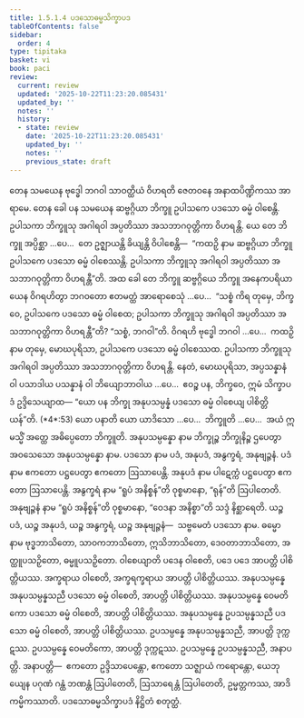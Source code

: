 ```yaml
---
title: 1.5.1.4 ပဒသောဓမ္မသိက္ခာပဒ
tableOfContents: false
sidebar:
  order: 4
type: tipitaka
basket: vi
book: paci
review:
  current: review
  updated: '2025-10-22T11:23:20.085431'
  updated_by: ''
  notes: ''
  history:
  - state: review
    date: '2025-10-22T11:23:20.085431'
    updated_by: ''
    notes: ''
    previous_state: draft
---
```



<ReviewStatus review={frontmatter.review} showDetails={true} />

<HypothesisAnnotation frontmatter={frontmatter} />

<DynamicBreadcrumb />

<Division number="44" book="paci" e="ch" v="2" p="25">

<Paragraph number="150" book="paci">
တေန သမယေန ဗုဒ္ဓေါ ဘဂဝါ သာဝတ္ထိယံ ဝိဟရတိ ဇေတဝနေ အနာထပိဏ္ဍိကဿ အာရာမေ. တေန ခေါ ပန သမယေန ဆဗ္ဗဂ္ဂိယာ ဘိက္ခူ ဥပါသကေ ပဒသော ဓမ္မံ ဝါစေန္တိ. ဥပါသကာ ဘိက္ခူသု အဂါရဝါ အပ္ပတိဿာ အသဘာဂဝုတ္တိကာ ဝိဟရန္တိ. ယေ တေ ဘိက္ခူ အပ္ပိစ္ဆာ …ပေ…  တေ ဥဇ္ဈာယန္တိ ခိယျန္တိ ဝိပါစေန္တိ—  “ကထဉှိ နာမ ဆဗ္ဗဂ္ဂိယာ ဘိက္ခူ ဥပါသကေ ပဒသော ဓမ္မံ ဝါစေဿန္တိ. ဥပါသကာ ဘိက္ခူသု အဂါရဝါ အပ္ပတိဿာ အသဘာဂဝုတ္တိကာ ဝိဟရန္တီ”တိ.
</Paragraph>

<Paragraph number="151" book="paci">
အထ ခေါ တေ ဘိက္ခူ ဆဗ္ဗဂ္ဂိယေ ဘိက္ခူ အနေကပရိယာယေန ဝိဂရဟိတွာ ဘဂဝတော ဧတမတ္ထံ အာရောစေသုံ …ပေ…  “သစ္စံ ကိရ တုမှေ, ဘိက္ခဝေ, ဥပါသကေ ပဒသော ဓမ္မံ ဝါစေထ; ဥပါသကာ ဘိက္ခူသု အဂါရဝါ အပ္ပတိဿာ အသဘာဂဝုတ္တိကာ ဝိဟရန္တီ”တိ? “သစ္စံ, ဘဂဝါ”တိ. ဝိဂရဟိ ဗုဒ္ဓေါ ဘဂဝါ …ပေ…  ကထဉှိ နာမ တုမှေ, မောဃပုရိသာ, ဥပါသကေ ပဒသော ဓမ္မံ ဝါစေဿထ. ဥပါသကာ ဘိက္ခူသု အဂါရဝါ အပ္ပတိဿာ အသဘာဂဝုတ္တိကာ ဝိဟရန္တိ. နေတံ, မောဃပုရိသာ, အပ္ပသန္နာနံ ဝါ ပသာဒါယ ပသန္နာနံ ဝါ ဘိယျောဘာဝါယ …ပေ…  ဧဝဉ္စ ပန, ဘိက္ခဝေ, ဣမံ သိက္ခာပဒံ ဥဒ္ဒိသေယျာထ—
</Paragraph>

</Division>
<Division number="45" book="paci" e="ch" v="2" p="25">

<Paragraph number="152" book="paci">
<Emphasis>“ယော ပန ဘိက္ခု အနုပသမ္ပန္နံ ပဒသော ဓမ္မံ ဝါစေယျ ပါစိတ္တိယန်”</Emphasis>တိ. (*4*:<Emphasis>53</Emphasis>)
</Paragraph>

</Division>
<Division number="46" book="paci" e="ch" v="2" p="25">

<Paragraph number="153" book="paci">
<Emphasis>ယော ပနာ</Emphasis>တိ ယော ယာဒိသော …ပေ…  <Emphasis>ဘိက္ခူ</Emphasis>တိ …ပေ…  အယံ ဣမသ္မိံ အတ္ထေ အဓိပ္ပေတော ဘိက္ခူတိ.
</Paragraph>

<Paragraph number="154" book="paci">
<Emphasis>အနုပသမ္ပန္နော</Emphasis> နာမ ဘိက္ခုဉ္စ ဘိက္ခုနိဉ္စ ဌပေတွာ အဝသေသော အနုပသမ္ပန္နော နာမ.
</Paragraph>

<Paragraph number="155" book="paci">
<Emphasis>ပဒသော</Emphasis> နာမ ပဒံ, အနုပဒံ, အနွက္ခရံ, အနုဗျဉ္ဇနံ.
</Paragraph>

<Paragraph number="156" book="paci">
<Emphasis>ပဒံ</Emphasis> နာမ ဧကတော ပဋ္ဌပေတွာ ဧကတော ဩသာပေန္တိ. <Emphasis>အနုပဒံ</Emphasis> နာမ ပါဋေက္ကံ ပဋ္ဌပေတွာ ဧကတော ဩသာပေန္တိ. <Emphasis>အနွက္ခရံ</Emphasis> နာမ “ရူပံ အနိစ္စန်”တိ ဝုစ္စမာနော, “ရုန်”တိ ဩပါတေတိ. <Emphasis>အနုဗျဉ္ဇနံ</Emphasis> နာမ “ရူပံ အနိစ္စန်”တိ ဝုစ္စမာနော, “ဝေဒနာ အနိစ္စာ”တိ သဒ္ဒံ နိစ္ဆာရေတိ.
</Paragraph>

<Paragraph number="157" book="paci">
ယဉ္စ ပဒံ, ယဉ္စ အနုပဒံ, ယဉ္စ အနွက္ခရံ, ယဉ္စ အနုဗျဉ္ဇနံ—  သဗ္ဗမေတံ ပဒသော နာမ.
</Paragraph>

<Paragraph number="158" book="paci">
<Emphasis>ဓမ္မော</Emphasis> နာမ ဗုဒ္ဓဘာသိတော, သာဝကဘာသိတော, ဣသိဘာသိတော, ဒေဝတာဘာသိတော, အတ္ထူပသဉှိတော, ဓမ္မူပသဉှိတော.
</Paragraph>

<Paragraph number="159" book="paci">
<Emphasis>ဝါစေယျာ</Emphasis>တိ ပဒေန ဝါစေတိ, ပဒေ ပဒေ အာပတ္တိ ပါစိတ္တိယဿ. အက္ခရာယ ဝါစေတိ, အက္ခရက္ခရာယ အာပတ္တိ ပါစိတ္တိယဿ.
</Paragraph>

</Division>
<Division number="47" book="paci" e="ch" v="2" p="26">

<Paragraph number="160" book="paci">
အနုပသမ္ပန္နေ အနုပသမ္ပန္နသညီ ပဒသော ဓမ္မံ ဝါစေတိ, အာပတ္တိ ပါစိတ္တိယဿ. အနုပသမ္ပန္နေ ဝေမတိကော ပဒသော ဓမ္မံ ဝါစေတိ, အာပတ္တိ ပါစိတ္တိယဿ. အနုပသမ္ပန္နေ ဥပသမ္ပန္နသညီ ပဒသော ဓမ္မံ ဝါစေတိ, အာပတ္တိ ပါစိတ္တိယဿ.
</Paragraph>

<Paragraph number="161" book="paci">
ဥပသမ္ပန္နေ အနုပသမ္ပန္နသညီ, အာပတ္တိ ဒုက္ကဋဿ. ဥပသမ္ပန္နေ ဝေမတိကော, အာပတ္တိ ဒုက္ကဋဿ. ဥပသမ္ပန္နေ ဥပသမ္ပန္နသညီ, အနာပတ္တိ.
</Paragraph>

</Division>
<Division number="48" book="paci" e="ch" v="2" p="26">

<Paragraph number="162" book="paci">
အနာပတ္တိ—  ဧကတော ဥဒ္ဒိသာပေန္တော, ဧကတော သဇ္ဈာယံ ကရောန္တော, ယေဘုယျေန ပဂုဏံ ဂန္ထံ ဘဏန္တံ ဩပါတေတိ, ဩသာရေန္တံ ဩပါတေတိ, ဥမ္မတ္တကဿ, အာဒိကမ္မိကဿာတိ.

</Paragraph>
</Division>

<Paragraph number="163" type="center" book="paci">
ပဒသောဓမ္မသိက္ခာပဒံ နိဋ္ဌိတံ စတုတ္ထံ.
</Paragraph>